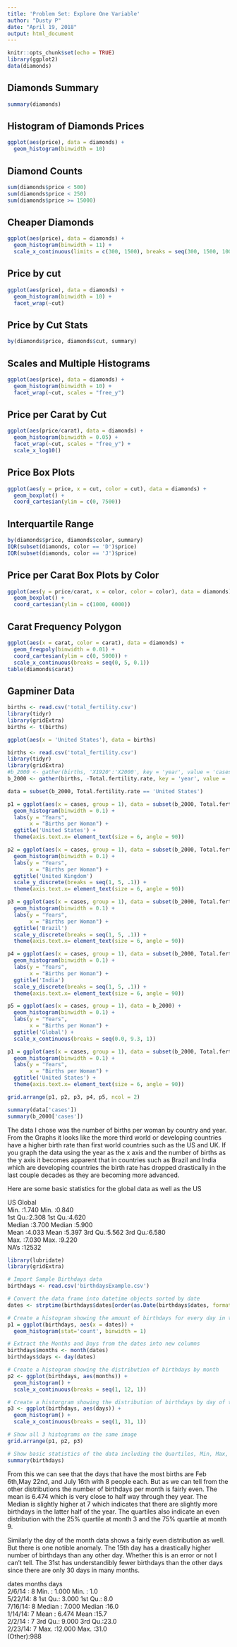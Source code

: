 ```yaml
---
title: 'Problem Set: Explore One Variable'
author: "Dusty P"
date: "April 19, 2018"
output: html_document
---
```


```r
knitr::opts_chunk$set(echo = TRUE)
library(ggplot2)
data(diamonds)
```

## Diamonds Summary

```r
summary(diamonds)
```

## Histogram of Diamonds Prices

```r
ggplot(aes(price), data = diamonds) +
  geom_histogram(binwidth = 10)
```

## Diamond Counts

```r
sum(diamonds$price < 500)
sum(diamonds$price < 250)
sum(diamonds$price >= 15000)
```

## Cheaper Diamonds

```r
ggplot(aes(price), data = diamonds) +
  geom_histogram(binwidth = 11) +
  scale_x_continuous(limits = c(300, 1500), breaks = seq(300, 1500, 100))
```

## Price by cut

```r
ggplot(aes(price), data = diamonds) +
  geom_histogram(binwidth = 10) +
  facet_wrap(~cut)
```

## Price by Cut Stats

```r
by(diamonds$price, diamonds$cut, summary)
```

## Scales and Multiple Histograms

```r
ggplot(aes(price), data = diamonds) +
  geom_histogram(binwidth = 10) +
  facet_wrap(~cut, scales = "free_y")
```

## Price per Carat by Cut

```r
ggplot(aes(price/carat), data = diamonds) +
  geom_histogram(binwidth = 0.05) +
  facet_wrap(~cut, scales = "free_y") +
  scale_x_log10()
```

## Price Box Plots

```r
ggplot(aes(y = price, x = cut, color = cut), data = diamonds) +
  geom_boxplot() +
  coord_cartesian(ylim = c(0, 7500))
```

## Interquartile Range

```r
by(diamonds$price, diamonds$color, summary)
IQR(subset(diamonds, color == 'D')$price)
IQR(subset(diamonds, color == 'J')$price)
```

## Price per Carat Box Plots by Color

```r
ggplot(aes(y = price/carat, x = color, color = color), data = diamonds) +
  geom_boxplot() +
  coord_cartesian(ylim = c(1000, 6000))
```

## Carat Frequency Polygon

```r
ggplot(aes(x = carat, color = carat), data = diamonds) +
  geom_freqpoly(binwidth = 0.01) +
  coord_cartesian(ylim = c(0, 5000)) +
  scale_x_continuous(breaks = seq(0, 5, 0.1))
table(diamonds$carat)
```

## Gapminer Data

```r
births <- read.csv('total_fertility.csv')
library(tidyr)
library(gridExtra)
births <- t(births)

ggplot(aes(x = 'United States'), data = births)
```

```r
births <- read.csv('total_fertility.csv')
library(tidyr)
library(gridExtra)
#b_2000 <- gather(births, 'X1920':'X2000', key = 'year', value = 'cases')
b_2000 <- gather(births, -Total.fertility.rate, key = 'year', value = 'cases')

data = subset(b_2000, Total.fertility.rate == 'United States')

p1 = ggplot(aes(x = cases, group = 1), data = subset(b_2000, Total.fertility.rate == 'United States')) +
  geom_histogram(binwidth = 0.1) +
  labs(y = "Years",
       x = "Births per Woman") +
  ggtitle('United States') +
  theme(axis.text.x= element_text(size = 6, angle = 90))

p2 = ggplot(aes(x = cases, group = 1), data = subset(b_2000, Total.fertility.rate == 'United Kingdom')) +
  geom_histogram(binwidth = 0.1) +
  labs(y = "Years",
       x = "Births per Woman") +
  ggtitle('United Kingdom')
  scale_y_discrete(breaks = seq(1, 5, .1)) +
  theme(axis.text.x= element_text(size = 6, angle = 90))

p3 = ggplot(aes(x = cases, group = 1), data = subset(b_2000, Total.fertility.rate == 'Brazil')) +
  geom_histogram(binwidth = 0.1) +
  labs(y = "Years",
       x = "Births per Woman") +
  ggtitle('Brazil')
  scale_y_discrete(breaks = seq(1, 5, .1)) +
  theme(axis.text.x= element_text(size = 6, angle = 90))

p4 = ggplot(aes(x = cases, group = 1), data = subset(b_2000, Total.fertility.rate == 'India')) +
  geom_histogram(binwidth = 0.1) +
  labs(y = "Years",
       x = "Births per Woman") +
  ggtitle('India')
  scale_y_discrete(breaks = seq(1, 5, .1)) +
  theme(axis.text.x= element_text(size = 6, angle = 90))

p5 = ggplot(aes(x = cases, group = 1), data = b_2000) +
  geom_histogram(binwidth = 0.1) +
  labs(y = "Years",
       x = "Births per Woman") +
  ggtitle('Global') +
  scale_x_continuous(breaks = seq(0.0, 9.3, 1))

p1 = ggplot(aes(x = cases, group = 1), data = subset(b_2000, Total.fertility.rate == 'United States')) +
  geom_histogram(binwidth = 0.1) +
  labs(y = "Years",
       x = "Births per Woman") +
  ggtitle('United States') +
  theme(axis.text.x= element_text(size = 6, angle = 90))

grid.arrange(p1, p2, p3, p4, p5, ncol = 2)

summary(data['cases'])
summary(b_2000['cases'])
```


The data I chose was the number of births per woman by country and year. From the Graphs it looks like
the more third world or developing countries have a higher birth rate than first world countries such as
the US and UK. If you graph the data using the year as the x axis and the number of births as the y axis
it becomes apparent that in countries such as Brazil and India which are developing countries the birth
rate has dropped drastically in the last couple decades as they are becoming more advanced.

Here are some basic statistics for the global data as well as the US

  US                 Global      
Min.   :1.740     Min.   :0.840  
1st Qu.:2.308     1st Qu.:4.620  
Median :3.700     Median :5.900  
Mean   :4.033     Mean   :5.397 
3rd Qu.:5.562     3rd Qu.:6.580  
Max.   :7.030     Max.   :9.220  
                  NA's   :12532 

```r
library(lubridate)
library(gridExtra)

# Import Sample Birthdays data
birthdays <- read.csv('birthdaysExample.csv')

# Convert the data frame into datetime objects sorted by date
dates <- strptime(birthdays$dates[order(as.Date(birthdays$dates, format = '%m/%d/%y'))], '%m/%d/%y')

# Create a histogram showing the amount of birthdays for every day in the dataset
p1 = ggplot(birthdays, aes(x = dates)) +
  geom_histogram(stat='count', binwidth = 1)

# Extract the Months and Days from the dates into new columns
birthdays$months <- month(dates)
birthdays$days <- day(dates)

# Create a histogram showing the distribution of birthdays by month
p2 <- ggplot(birthdays, aes(months)) +
  geom_histogram() +
  scale_x_continuous(breaks = seq(1, 12, 1))

# Create a historgram showing the distribution of birthdays by day of the month.
p3 <- ggplot(birthdays, aes(days)) +
  geom_histogram() +
  scale_x_continuous(breaks = seq(1, 31, 1))

# Show all 3 histograms on the same image
grid.arrange(p1, p2, p3)

# Show basic statistics of the data including the Quartiles, Min, Max, Mean, and Median
summary(birthdays)

```

From this we can see that the days that have the most births
are Feb 6th,May 22nd, and July 16th with 8 people each. But
as we can tell from the other distributions the number of
birthdays per month is fairly even. The mean is 6.474 which
is very close to half way through they year. The Median is
slightly higher at 7 which indicates that there are slightly
more birthdays in the latter half of the year. The quartiles
also indicate an even distribution with the 25% quartile at
month 3 and the 75% quartile at month 9.

Similarly the day of the month data shows a fairly even
distribution as well. But there is one notible anomaly.
The 15th day has a drastically higher number of birthdays
than any other day. Whether this is an error or not I can't
tell. The 31st has understandibly fewer birthdays than the
other days since there are only 30 days in many months.

  dates         months            days     
2/6/14 :  8   Min.   : 1.000   Min.   : 1.0  
5/22/14:  8   1st Qu.: 3.000   1st Qu.: 8.0  
7/16/14:  8   Median : 7.000   Median :16.0  
1/14/14:  7   Mean   : 6.474   Mean   :15.7  
2/2/14 :  7   3rd Qu.: 9.000   3rd Qu.:23.0  
2/23/14:  7   Max.   :12.000   Max.   :31.0  
(Other):988                                  
